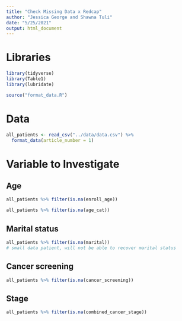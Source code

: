 ```yaml
---
title: "Check Missing Data x Redcap"
author: "Jessica George and Shawna Tuli"
date: "5/25/2021"
output: html_document
---
```


# Libraries
```r
library(tidyverse)
library(Table1)
library(lubridate)

source("format_data.R")
```

# Data
```r
all_patients <- read_csv("../data/data.csv") %>% 
  format_data(article_number = 1)
```

# Variable to Investigate

## Age
```r
all_patients %>% filter(is.na(enroll_age))

all_patients %>% filter(is.na(age_cat))
```

## Marital status
```r
all_patients %>% filter(is.na(marital))
# small data patient, will not be able to recover marital status
```

## Cancer screening
```r
all_patients %>% filter(is.na(cancer_screening))
```

## Stage
```r
all_patients %>% filter(is.na(combined_cancer_stage))
```